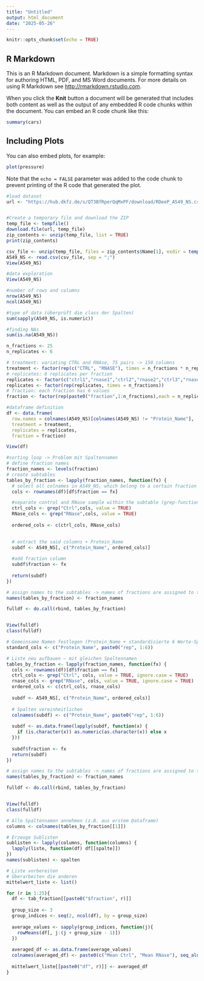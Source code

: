 ```yaml
---
title: "Untitled"
output: html_document
date: "2025-05-26"
---
```


```r
knitr::opts_chunk$set(echo = TRUE)
```

## R Markdown

This is an R Markdown document. Markdown is a simple formatting syntax for authoring HTML, PDF, and MS Word documents. For more details on using R Markdown see <http://rmarkdown.rstudio.com>.

When you click the **Knit** button a document will be generated that includes both content as well as the output of any embedded R code chunks within the document. You can embed an R code chunk like this:

```r
summary(cars)
```

## Including Plots

You can also embed plots, for example:

```r
plot(pressure)
```

Note that the `echo = FALSE` parameter was added to the code chunk to prevent printing of the R code that generated the plot.


```r
#load dataset
url <- "https://hub.dkfz.de/s/QT3BfRperQqMxPF/download/RDeeP_A549_NS.csv.zip"


#Create a temporary file and download the ZIP
temp_file <- tempfile()
download.file(url, temp_file)
zip_contents <- unzip(temp_file, list = TRUE)
print(zip_contents)

csv_file <- unzip(temp_file, files = zip_contents$Name[1], exdir = tempdir())
A549_NS <- read.csv(csv_file, sep = ";")
View(A549_NS)
```

```r
#data exploration
View(A549_NS)

#number of rows and columns
nrow(A549_NS)
ncol(A549_NS)

#type of data (überprüft die class der Spalten)
sum(sapply(A549_NS, is.numeric))

#finding NAs
sum(is.na(A549_NS))
```



```r
n_fractions <- 25
n_replicates <- 6

# treatment: variating CTRL and RNAse, 75 pairs -> 150 columns 
treatment <- factor(rep(c("CTRL", "RNASE"), times = n_fractions * n_replicates/2))
# replicates: 6 replicates per fraction
replicates <- factor(c("ctrl1","rnase1","ctrl2","rnase2","ctrl3","rnase3"))
replicates <- factor(rep(replicates, times = n_fractions))
# fraction: each fraction has 6 values
fraction <- factor(rep(paste0("fraction",1:n_fractions),each = n_replicates)) 

```


```r
#dataframe definition
df <- data.frame(
  row.names = colnames(A549_NS)[colnames(A549_NS) != "Protein_Name"], 
  treatment = treatment, 
  replicates = replicates, 
  fraction = fraction)

View(df)
```

```r
#sorting loop -> Problem mit Spaltennamen
# define fraction names
fraction_names <- levels(fraction)
# create subtables
tables_by_fraction <- lapply(fraction_names, function(fx) {
  # select all colnames in A549_NS, which belong to a certain fraction
  cols <- rownames(df)[df$fraction == fx]

  #separate control and RNase sample within the subtable (grep-function searches for the word "Ctrl" or "RNase among the columnnames -> generally searches for textpatterns in vectors)
  ctrl_cols <- grep("Ctrl",cols, value = TRUE)
  RNase_cols <- grep("RNase",cols, value = TRUE)
  
  ordered_cols <- c(ctrl_cols, RNase_cols)

  
  # extract the said columns + Protein_Name
  subdf <- A549_NS[, c("Protein_Name", ordered_cols)]
  
  #add fraction column
  subdf$fraction <- fx
  
  return(subdf)
})

# assign names to the subtables -> names of fractions are assigned to the different subtables in chronological order
names(tables_by_fraction) <- fraction_names

fulldf <- do.call(rbind, tables_by_fraction)


View(fulldf)
class(fulldf)

```

```r
# Gemeinsame Namen festlegen (Protein_Name + standardisierte 6 Werte-Spalten)
standard_cols <- c("Protein_Name", paste0("rep", 1:6))

# Liste neu aufbauen – mit gleichen Spaltennamen
tables_by_fraction <- lapply(fraction_names, function(fx) {
  cols <- rownames(df)[df$fraction == fx]
  ctrl_cols <- grep("Ctrl", cols, value = TRUE, ignore.case = TRUE)
  rnase_cols <- grep("RNase", cols, value = TRUE, ignore.case = TRUE)
  ordered_cols <- c(ctrl_cols, rnase_cols)
  
  subdf <- A549_NS[, c("Protein_Name", ordered_cols)]
  
  # Spalten vereinheitlichen
  colnames(subdf) <- c("Protein_Name", paste0("rep", 1:6))
  
  subdf <- as.data.frame(lapply(subdf, function(x) {
    if (is.character(x)) as.numeric(as.character(x)) else x
  }))
  
  subdf$fraction <- fx
  return(subdf)
})

# assign names to the subtables -> names of fractions are assigned to the different subtables in chronological order
names(tables_by_fraction) <- fraction_names

fulldf <- do.call(rbind, tables_by_fraction)


View(fulldf)
class(fulldf)


```


```r
# Alle Spaltennamen annehmen (z.B. aus erstem Dataframe)
columns <- colnames(tables_by_fraction[[1]])

# Erzeuge Sublisten
sublisten <- lapply(columns, function(columns) {
  lapply(liste, function(df) df[[spalte]])
})
names(sublisten) <- spalten

```



```r
# Liste vorbereiten
# Überarbeiten die anderen
mittelwert_liste <- list()

for (r in 1:25){
  df <- tab_fraction[[paste0("$fraction", r)]]
  
  group_size <- 3
  group_indices <- seq(2, ncol(df), by = group_size)
  
  average_values <- sapply(group_indices, function(j){
    rowMeans(df[, j:(j + group_size - 1)])
  })
  
  averaged_df <- as.data.frame(average_values)
  colnames(averaged_df) <- paste0(c("Mean Ctrl", "Mean RNase"), seq_along(group_indices))
  
  mittelwert_liste[[paste0("df", r)]] <- averaged_df
} 
```


